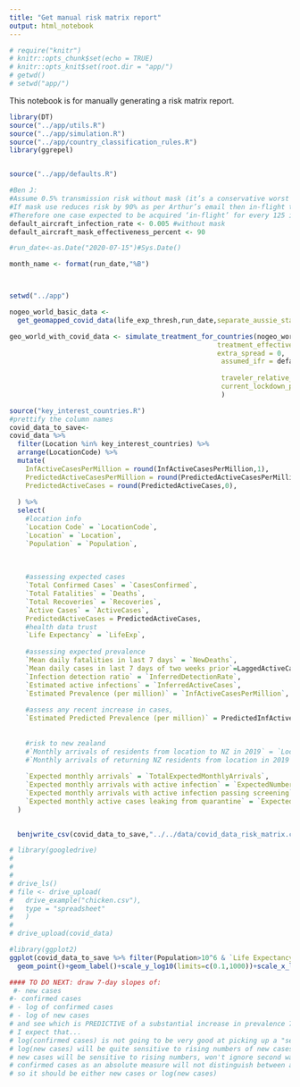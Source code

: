 ```yaml
---
title: "Get manual risk matrix report"
output: html_notebook
---
```


```r
# require("knitr")
# knitr::opts_chunk$set(echo = TRUE)
# knitr::opts_knit$set(root.dir = "app/")
# getwd()
# setwd("app/")
```

This notebook is for manually generating a risk matrix report.

```r

library(DT)
source("../app/utils.R")
source("../app/simulation.R")
source("../app/country_classification_rules.R")
library(ggrepel)


source("../app/defaults.R")

#Ben J:
#Assume 0.5% transmission risk without mask (it’s a conservative worst case rate)
#If mask use reduces risk by 90% as per Arthur’s email then in-flight transmission risk reduced to 0.05%
#Therefore one case expected to be acquired ‘in-flight’ for every 125 infectious cases carried
default_aircraft_infection_rate <- 0.005 #without mask
default_aircraft_mask_effectiveness_percent <- 90

#run_date<-as.Date("2020-07-15")#Sys.Date()

month_name <- format(run_date,"%B")



setwd("../app")

```


```r
nogeo_world_basic_data <- 
  get_geomapped_covid_data(life_exp_thresh,run_date,separate_aussie_states_and_hk = TRUE,include_geo_data = FALSE)
```


```r

geo_world_with_covid_data <- simulate_treatment_for_countries(nogeo_world_basic_data,
                                                    treatment_effectiveness = default_assumed_effectiveness,
                                                    extra_spread = 0,
                                                     assumed_ifr = default_assumed_ifr_percent/100,
                                                     
                                                     traveler_relative_prevalence=default_traveler_relative_prevalence,
                                                     current_lockdown_passenger_volume = default_current_lockdown_passenger_volume
                                                     )
```




```r
source("key_interest_countries.R")
#prettify the column names
covid_data_to_save<-
covid_data %>% 
  filter(Location %in% key_interest_countries) %>%
  arrange(LocationCode) %>%
  mutate(
    InfActiveCasesPerMillion = round(InfActiveCasesPerMillion,1),
    PredictedActiveCasesPerMillion = round(PredictedActiveCasesPerMillion,1),
    PredictedActiveCases = round(PredictedActiveCases,0),
    
  ) %>% 
  select(
    #location info
    `Location Code` = `LocationCode`,
    `Location` = `Location`,
    `Population` = `Population`,
    
    
    
    #assessing expected cases
    `Total Confirmed Cases` = `CasesConfirmed`,
    `Total Fatalities` = `Deaths`,
    `Total Recoveries` = `Recoveries`,
    `Active Cases` = `ActiveCases`,
    PredictedActiveCases = PredictedActiveCases,
    #health data trust
    `Life Expectancy` = `LifeExp`,
    
    #assessing expected prevalence
    `Mean daily fatalities in last 7 days` = `NewDeaths`,
    `Mean daily cases in last 7 days of two weeks prior`=LaggedActiveCases,
    `Infection detection ratio` = `InferredDetectionRate`,
    `Estimated active infections` = `InferredActiveCases`,
    `Estimated Prevalence (per million)` = `InfActiveCasesPerMillion`,
    
    #assess any recent increase in cases,
    `Estimated Predicted Prevalence (per million)` = PredictedInfActiveCasesPerMillion,
    
    
    #risk to new zealand
    #`Monthly arrivals of residents from location to NZ in 2019` = `LocationResidentMonthlyArrivals`,
    #`Monthly arrivals of returning NZ residents from location in 2019` = `NZResMonthlyArrivals`,
    
    `Expected monthly arrivals` = `TotalExpectedMonthlyArrivals`,
    `Expected monthly arrivals with active infection` = `ExpectedNumberOfCasesAll`,
    `Expected monthly arrivals with active infection passing screening` = `ExpectedNumberOfCasesEscapingOneScreen`,
    `Expected monthly active cases leaking from quarantine` = `ExpectedNumberOfCasesInCommunity`
  )
  

```



```r
  benjwrite_csv(covid_data_to_save,"../../data/covid_data_risk_matrix.csv")
```



```r
# library(googledrive)
# 
# 
# 
# drive_ls()
# file <- drive_upload(
#   drive_example("chicken.csv"),
#   type = "spreadsheet"
#   )
# 
# drive_upload(covid_data)
```


```r
#library(ggplot2)
ggplot(covid_data_to_save %>% filter(Population>10^6 & `Life Expectancy`>=70),aes(x=`Estimated Prevalence (per million)`,y=slope_7days,label=Location))+
  geom_point()+geom_label()+scale_y_log10(limits=c(0.1,1000))+scale_x_log10()

#### TO DO NEXT: draw 7-day slopes of:
 #- new cases
#- confirmed cases
# - log of confirmed cases
# - log of new cases
# and see which is PREDICTIVE of a substantial increase in prevalence 7 days later
# I expect that...
# log(confirmed cases) is not going to be very good at picking up a "second wave" because the new cases are a smaller proportion of all cases
# log(new cases) will be quite sensitive to rising numbers of new cases, won't ignore second waves, and will be more sensitive to small numbers (possible emerging pandemic)
# new cases will be sensitive to rising numbers, won't ignore second waves, but will focus on larger trends. This might be better?
# confirmed cases as an absolute measure will not distinguish between a larger country with steady numbers of new cases and a small country with rising cases.
# so it should be either new cases or log(new cases)
```


  
  
  
  
  